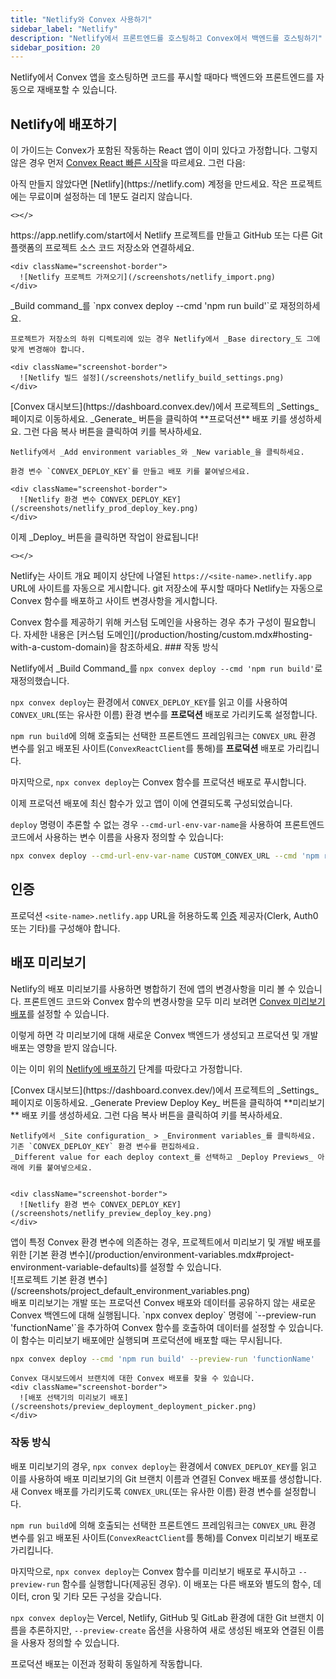 ```yaml
---
title: "Netlify와 Convex 사용하기"
sidebar_label: "Netlify"
description: "Netlify에서 프론트엔드를 호스팅하고 Convex에서 백엔드를 호스팅하기"
sidebar_position: 20
---
```


Netlify에서 Convex 앱을 호스팅하면 코드를 푸시할 때마다 백엔드와 프론트엔드를 자동으로 재배포할 수 있습니다.

## Netlify에 배포하기

이 가이드는 Convex가 포함된 작동하는 React 앱이 이미 있다고 가정합니다. 그렇지 않은 경우 먼저 [Convex React 빠른 시작](/quickstart/react.mdx)을 따르세요. 그런 다음:

<StepByStep>
  <Step title="Netlify 계정 만들기">
    아직 만들지 않았다면 [Netlify](https://netlify.com) 계정을 만드세요.
    작은 프로젝트에는 무료이며 설정하는 데 1분도 걸리지 않습니다.

    <></>

  </Step>
  <Step title="Netlify에서 프로젝트 연결하기">
    https://app.netlify.com/start에서 Netlify 프로젝트를 만들고 GitHub 또는 다른 Git 플랫폼의 프로젝트 소스 코드 저장소와 연결하세요.

    <div className="screenshot-border">
      ![Netlify 프로젝트 가져오기](/screenshots/netlify_import.png)
    </div>

  </Step>
  <Step title="Build command 재정의하기">
    _Build command_를 `npx convex deploy --cmd 'npm run build'`로 재정의하세요.

    프로젝트가 저장소의 하위 디렉토리에 있는 경우 Netlify에서 _Base directory_도 그에 맞게 변경해야 합니다.

    <div className="screenshot-border">
      ![Netlify 빌드 설정](/screenshots/netlify_build_settings.png)
    </div>

  </Step>
  <Step title="CONVEX_DEPLOY_KEY 환경 변수 설정하기">
    [Convex 대시보드](https://dashboard.convex.dev/)에서 프로젝트의 _Settings_ 페이지로 이동하세요. _Generate_ 버튼을 클릭하여 **프로덕션** 배포 키를 생성하세요.
    그런 다음 복사 버튼을 클릭하여 키를 복사하세요.

    Netlify에서 _Add environment variables_와 _New variable_을 클릭하세요.

    환경 변수 `CONVEX_DEPLOY_KEY`를 만들고 배포 키를 붙여넣으세요.

    <div className="screenshot-border">
      ![Netlify 환경 변수 CONVEX_DEPLOY_KEY](/screenshots/netlify_prod_deploy_key.png)
    </div>

  </Step>
  <Step title="사이트 배포하기">
    이제 _Deploy_ 버튼을 클릭하면 작업이 완료됩니다!

    <></>

  </Step>

</StepByStep>

Netlify는 사이트 개요 페이지 상단에 나열된 `https://<site-name>.netlify.app` URL에 사이트를 자동으로 게시합니다. git 저장소에 푸시할 때마다 Netlify는 자동으로 Convex 함수를 배포하고 사이트 변경사항을 게시합니다.

<Admonition type="info" title="커스텀 도메인을 사용하시나요?">
  Convex 함수를 제공하기 위해 커스텀 도메인을 사용하는 경우 추가 구성이 필요합니다. 자세한 내용은 [커스텀 도메인](/production/hosting/custom.mdx#hosting-with-a-custom-domain)을 참조하세요.
</Admonition>
### 작동 방식

Netlify에서 _Build Command_를 `npx convex deploy --cmd 'npm run build'`로 재정의했습니다.

`npx convex deploy`는 환경에서 `CONVEX_DEPLOY_KEY`를 읽고 이를 사용하여 `CONVEX_URL`(또는 유사한 이름) 환경 변수를 **프로덕션** 배포로 가리키도록 설정합니다.

`npm run build`에 의해 호출되는 선택한 프론트엔드 프레임워크는 `CONVEX_URL` 환경 변수를 읽고 배포된 사이트(`ConvexReactClient`를 통해)를 **프로덕션** 배포로 가리킵니다.

마지막으로, `npx convex deploy`는 Convex 함수를 프로덕션 배포로 푸시합니다.

이제 프로덕션 배포에 최신 함수가 있고 앱이 이에 연결되도록 구성되었습니다.

`deploy` 명령이 추론할 수 없는 경우 `--cmd-url-env-var-name`을 사용하여 프론트엔드 코드에서 사용하는 변수 이름을 사용자 정의할 수 있습니다:

```sh
npx convex deploy --cmd-url-env-var-name CUSTOM_CONVEX_URL --cmd 'npm run build'
```

## 인증

프로덕션 `<site-name>.netlify.app` URL을 허용하도록 [인증](/auth.mdx) 제공자(Clerk, Auth0 또는 기타)를 구성해야 합니다.

## 배포 미리보기

Netlify의 배포 미리보기를 사용하면 병합하기 전에 앱의 변경사항을 미리 볼 수 있습니다. 프론트엔드 코드와 Convex 함수의 변경사항을 모두 미리 보려면 [Convex 미리보기 배포](/production/hosting/preview-deployments.mdx)를 설정할 수 있습니다.

이렇게 하면 각 미리보기에 대해 새로운 Convex 백엔드가 생성되고 프로덕션 및 개발 배포는 영향을 받지 않습니다.

이는 이미 위의 [Netlify에 배포하기](#deploying-to-netlify) 단계를 따랐다고 가정합니다.

<StepByStep>
  <Step title="CONVEX_DEPLOY_KEY 환경 변수 설정하기">
    [Convex 대시보드](https://dashboard.convex.dev/)에서 프로젝트의 _Settings_ 페이지로 이동하세요. _Generate Preview Deploy Key_ 버튼을 클릭하여 **미리보기** 배포 키를 생성하세요.
    그런 다음 복사 버튼을 클릭하여 키를 복사하세요.

    Netlify에서 _Site configuration_ > _Environment variables_를 클릭하세요. 기존 `CONVEX_DEPLOY_KEY` 환경 변수를 편집하세요.
    _Different value for each deploy context_를 선택하고 _Deploy Previews_ 아래에 키를 붙여넣으세요.


    <div className="screenshot-border">
      ![Netlify 환경 변수 CONVEX_DEPLOY_KEY](/screenshots/netlify_preview_deploy_key.png)
    </div>

  </Step>
  <Step title="(선택 사항) 기본 환경 변수 설정하기">
    앱이 특정 Convex 환경 변수에 의존하는 경우, 프로젝트에서 미리보기 및 개발 배포를 위한 [기본 환경 변수](/production/environment-variables.mdx#project-environment-variable-defaults)를 설정할 수 있습니다.
    <div className="screenshot-border">
      ![프로젝트 기본 환경 변수](/screenshots/project_default_environment_variables.png)
    </div>
  </Step>

<Step title="(선택 사항) 초기 데이터를 설정하는 함수 실행하기">
  배포 미리보기는 개발 또는 프로덕션 Convex 배포와 데이터를 공유하지 않는 새로운 Convex 백엔드에 대해 실행됩니다. `npx convex deploy` 명령에 `--preview-run 'functionName'`을 추가하여 Convex 함수를 호출하여 데이터를 설정할 수 있습니다. 이 함수는 미리보기 배포에만 실행되며 프로덕션에 배포할 때는 무시됩니다.

```sh title="Netlify > Site configuration > Build & deploy > Build settings > Build command"
npx convex deploy --cmd 'npm run build' --preview-run 'functionName'
```

</Step>

  <Step title="이제 PR을 생성하고 배포 미리보기를 생성해 보세요!">

    Convex 대시보드에서 브랜치에 대한 Convex 배포를 찾을 수 있습니다.
    <div className="screenshot-border">
      ![배포 선택기의 미리보기 배포](/screenshots/preview_deployment_deployment_picker.png)
    </div>

  </Step>

</StepByStep>

### 작동 방식

배포 미리보기의 경우, `npx convex deploy`는 환경에서 `CONVEX_DEPLOY_KEY`를 읽고 이를 사용하여 배포 미리보기의 Git 브랜치 이름과 연결된 Convex 배포를 생성합니다. 새 Convex 배포를 가리키도록 `CONVEX_URL`(또는 유사한 이름) 환경 변수를 설정합니다.

`npm run build`에 의해 호출되는 선택한 프론트엔드 프레임워크는 `CONVEX_URL` 환경 변수를 읽고 배포된 사이트(`ConvexReactClient`를 통해)를 Convex 미리보기 배포로 가리킵니다.

마지막으로, `npx convex deploy`는 Convex 함수를 미리보기 배포로 푸시하고 `--preview-run` 함수를 실행합니다(제공된 경우). 이 배포는 다른 배포와 별도의 함수, 데이터, cron 및 기타 모든 구성을 갖습니다.

`npx convex deploy`는 Vercel, Netlify, GitHub 및 GitLab 환경에 대한 Git 브랜치 이름을 추론하지만, `--preview-create` 옵션을 사용하여 새로 생성된 배포와 연결된 이름을 사용자 정의할 수 있습니다.

프로덕션 배포는 이전과 정확히 동일하게 작동합니다.

